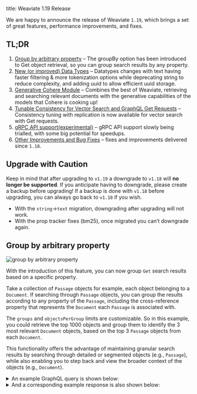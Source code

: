 title: Weaviate 1.19 Release

We are happy to announce the release of Weaviate `1.19`, which brings a set of great features, performance improvements, and fixes.

<h2 id="tldr">TL;DR</h2>

1. [Group by arbitrary property](#group-by-arbitrary-property) – The groupBy option has been introduced to Get object retrieval, so you can group search results by any property.
1. [New (or improved) Data Types](#new-or-improved-data-types) – Datatypes changes with text having faster filtering & more tokenization options while deprecating string to reduce complexity, and adding uuid to allow efficient uuid storage.
1. [Generative Cohere Module](#generative-cohere-module) – Combines the best of Weaviate, retrieving and searching relevant documents with the generative capabilities of the models that Cohere is cooking up!
1. [Tunable Consistency for Vector Search and GraphQL Get Requests](#tunable-consistency-for-vector-search-and-graphql-get-requests) – Consistency tuning with replication is now available for vector search with Get requests.
1. [gRPC API support(experimental)](#grpc-api-support-experimental) – gRPC API support slowly being trialled, with some big potential for speedups.
1. [Other Improvements and Bug Fixes](#other-improvements-and-bug-fixes) – fixes and improvements delivered since `1.18`.

<h2 id="upgrade-with-caution">Upgrade with Caution</h2>

Keep in mind that after upgrading to `v1.19` a downgrade to `v1.18` will **no longer be supported**. If you anticipate having to downgrade, please create a backup before upgrading! If a backup is done with `v1.18` before upgrading, you can always go back to `v1.18` if you wish.

* With the `string`->`text` migration, downgrading after upgrading will not work.
* With the prop tracker fixes (bm25), once migrated you can’t downgrade again.

<h2 id="group-by-arbitrary-property">Group by arbitrary property</h2>

![group by arbitrary property](./img/groupby.png)

With the introduction of this feature, you can now group `Get` search results based on a specific property.

Take a collection of `Passage` objects for example, each object belonging to a `Document`. If searching through `Passage` objects, you can group the results according to any property of the `Passage`, including the cross-reference property that represents the `Document` each `Passage` is associated with.

The `groups` and `objectsPerGroup` limits are customizable. So in this example, you could retrieve the top 1000 objects and group them to identify the 3 most relevant `Document` objects, based on the top 3 `Passage` objects from each `Document`.

This functionality offers the advantage of maintaining granular search results by searching through detailed or segmented objects (e.g., `Passage`), while also enabling you to step back and view the broader context of the objects (e.g., `Document`).

<details>
  <summary>An example GraphQL query is shown below:</summary>



</details>

<details>
  <summary>And a corresponding example response is also shown below:</summary>


